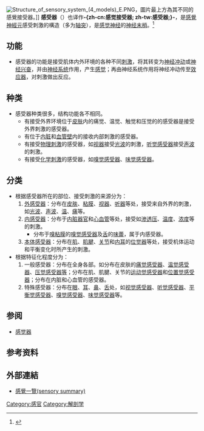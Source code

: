 {{NoteTA
|1 = zh-cn:感受器; zh-tw:感覺接受器;
}}
[[File:Structure_of_sensory_system_(4_models)_E.PNG|right]]，圖片最上方為其不同的感覺接受器。]]
'''感受器'''（{{Lang-en|Sensory receptor}}）也译作'''-{zh-cn:感觉接受器; zh-tw:感受器;}-'''，是[[感覺神經元|感覺神經元]]感受刺激的構造（多为[[轴突|轴突]]），是[[感觉神经|感觉神经]]的[[神经末梢|神经末梢]]。<ref>{{Cite web|title=Sensory Receptors - an overview|url=https://www.sciencedirect.com/topics/agricultural-and-biological-sciences/sensory-receptors|accessdate=2021-02-20|work=|publisher=Science Direct|language=en}}</ref>

==功能==
* 感受器的功能是接受肌体内外环境的各种不同[[刺激|刺激]]，将其转变为[[神经冲动|神经冲动]]或[[神经兴奋|神经兴奋]]，并由[[神经系统|神经系统]]作用，产生[[感觉|感觉]]；再由神经系统作用将神经冲动传至[[效应器|效应器]]，对刺激做出反应。

==种类==
* 感受器种类很多，结构功能各不相同。
** 有接受外界环境位于[[皮肤|皮肤]]内的痛觉、温觉、触觉和压觉的的感受器是接受外界刺激的感受器。
** 有位于[[器官|内脏]]和[[血管壁|血管壁]]内的接收内部刺激的感受器。
** 有接受[[物理刺激|物理刺激]]的感受器，如[[视器|视器]]接受[[光波|光波]]的刺激，[[柯蒂氏器|听觉感受器]]接受[[声波|声波]]的刺激。
** 有接受[[化学刺激|化学刺激]]的感受器，如[[嗅觉感受器|嗅觉感受器]]、[[味觉感受器|味觉感受器]]。

==分类==
* 根据感受器所在的部位、接受刺激的来源分为：
*# [[外感受器|外感受器]]：分布在[[皮肤|皮肤]]、[[粘膜|粘膜]]、[[视器|视器]]、[[柯蒂氏器|听器]]等处，接受来自外界的刺激，如[[光波|光波]]、[[声波|声波]]、[[温|温]]、[[痛|痛]]等。
*# [[内感受器|内感受器]]：分布于[[内脏器官|内脏器官]]和[[心血管|心血管]]等处，接受如[[渗透压|渗透压]]、[[温度|温度]]、[[浓度|浓度]]等的刺激。
*#* 分布于[[嗅粘膜|嗅粘膜]]的[[嗅觉感受器|嗅觉感受器]]及[[舌|舌]]的[[味蕾|味蕾]]，属于内感受器。
*# [[本体感受器|本体感受器]]：分布在[[肌|肌]]、[[肌腱|肌腱]]、[[关节|关节]]和[[內耳|内耳]]的[[前庭系统|位觉器]]等处，接受机体运动和平衡变化时所产生的刺激。
* 根据特征化程度分为：
*# 一般感受器：分布在全身各部。如分布在皮肤的[[痛觉感受器|痛觉感受器]]、[[温觉感受器|温觉感受器]]、[[压觉感受器等|压觉感受器等]]；分布在肌、肌腱、关节的[[运动觉感受器|运动觉感受器]]和[[位置觉感受器|位置觉感受器]]；分布在内脏和心血管的感受器。
*# 特殊感受器：分布在[[眼|眼]]、[[耳|耳]]、[[鼻|鼻]]、[[舌|舌]]处，如[[视觉感受器|视觉感受器]]、[[柯蒂氏器|听觉感受器]]、[[前庭系统|平衡觉感受器]]、[[嗅觉感受器|嗅觉感受器]]、[[味觉感受器|味觉感受器]]等。


==参阅==
* [[感觉器|感觉器]]

==参考资料==
{{reflist}}

==外部連結==
* [http://smallcollation.blogspot.com/2013/05/sensory-summary.html 感覺一覽(sensory summary)] {{Wayback|url=http://smallcollation.blogspot.com/2013/05/sensory-summary.html |date=20160305063505 }}

{{Nervous tissue}}
{{感觉系统}}


[[Category:感官|Category:感官]]
[[Category:解剖学|Category:解剖学]]